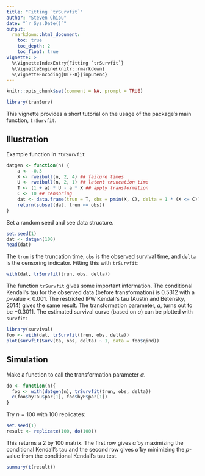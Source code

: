 ```yaml
---
title: "Fitting `trSurvfit`"
author: "Steven Chiou"
date: "`r Sys.Date()`"
output:
  rmarkdown::html_document:
    toc: true
    toc_depth: 2
    toc_float: true
vignette: >
  %\VignetteIndexEntry{Fitting `trSurvfit`}
  %\VignetteEngine{knitr::rmarkdown}
  %\VignetteEncoding{UTF-8}{inputenc}
---
```


```r
knitr::opts_chunk$set(comment = NA, prompt = TRUE)
```


```R
library(tranSurv)
```

This vignette provides a short tutorial on the usage of the package's main function, `trSurvfit`.

## Illustration
Example function in `?trSurvfit`
```R
datgen <- function(n) {
    a <- -0.3
    X <- rweibull(n, 2, 4) ## failure times
    U <- rweibull(n, 2, 1) ## latent truncation time
    T <- (1 + a) * U - a * X ## apply transformation
    C <- 10 ## censoring
    dat <- data.frame(trun = T, obs = pmin(X, C), delta = 1 * (X <= C))
    return(subset(dat, trun <= obs))
}
```
Set a random seed and see data structure.
```R
set.seed(1)
dat <- datgen(100)
head(dat)
```
The `trun` is the truncation time, `obs` is the observed survival time, and `delta` is the censoring indicator.
Fitting this with `trSurvfit`:
```R
with(dat, trSurvfit(trun, obs, delta))
```
The function `trSurvfit` gives some important information. 
The conditional Kendall's tau for the observed data (before transformation) is 0.5312 with a $p$-value < 0.001. 
The restricted IPW Kendall's tau (Austin and Betensky, 2014) gives the same result. 
The transformation parameter, $a$, turns out to be $-0.3011$. 
The estimated survival curve (based on $a$) can be plotted with `survfit`:
```R
library(survival)
foo <- with(dat, trSurvfit(trun, obs, delta))
plot(survfit(Surv(ta, obs, delta) ~ 1, data = foo$qind))
```

## Simulation
Make a function to call the transformation parameter $\alpha$. 
```R
do <- function(n){
  foo <- with(datgen(n), trSurvfit(trun, obs, delta))
  c(foo$byTau$par[1], foo$byP$par[1])
}
```
Try $n = 100$ with 100 replicates:
```R
set.seed(1)
result <- replicate(100, do(100))
```
This returns a 2 by 100 matrix. 
The first row gives $\hat\alpha$ by maximizing the conditional Kendall's tau and the second row gives $\hat\alpha$ by minimizing the $p$-value from the conditional Kendall's tau test.
```R
summary(t(result))
```
